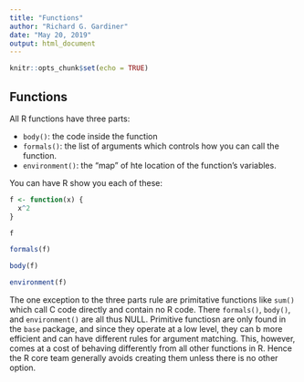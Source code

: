 ```yaml
---
title: "Functions"
author: "Richard G. Gardiner"
date: "May 20, 2019"
output: html_document
---
```


```r
knitr::opts_chunk$set(echo = TRUE)
```

## Functions

All R functions have three parts:

- `body()`: the code inside the function
- `formals()`: the list of arguments which controls how you can call the function.
- `environment()`: the "map" of hte location of the function's variables.

You can have R show you each of these:

```r
f <- function(x) {
  x^2
}

f
```

```r
formals(f)
```

```r
body(f)
```

```r
environment(f)
```

The one exception to the three parts rule are primitative functions like `sum()` which call C code directly and contain no R code.  There `formals()`, `body()`, and `environment()` are all thus NULL. Primitive functiosn are only found in the `base` package, and since they operate at a low level, they can b more efficient and can have different rules for argument matching.  This, however, comes at a cost of behaving differently from all other functions in R.  Hence the R core team generally avoids creating them unless there is no other option.



